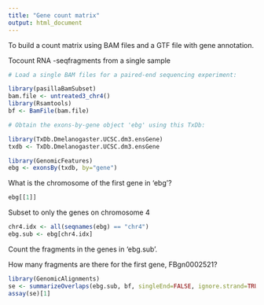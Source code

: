 ```yaml
---
title: "Gene count matrix"
output: html_document
---
```


To build a count matrix using BAM files and a GTF file with gene annotation.

Tocount RNA -seqfragments from a single sample

```r
# Load a single BAM files for a paired-end sequencing experiment:

library(pasillaBamSubset)
bam.file <- untreated3_chr4()
library(Rsamtools)
bf <- BamFile(bam.file)

# Obtain the exons-by-gene object 'ebg' using this TxDb:

library(TxDb.Dmelanogaster.UCSC.dm3.ensGene)
txdb <- TxDb.Dmelanogaster.UCSC.dm3.ensGene

library(GenomicFeatures)
ebg <- exonsBy(txdb, by="gene")
```

What is the chromosome of the first gene in 'ebg'?
```r
ebg[[1]]
```

Subset to only the genes on chromosome 4

```r
chr4.idx <- all(seqnames(ebg) == "chr4")
ebg.sub <- ebg[chr4.idx]
```

Count the fragments in the genes in 'ebg.sub'.

How many fragments are there for the first gene, FBgn0002521?

```r
library(GenomicAlignments)
se <- summarizeOverlaps(ebg.sub, bf, singleEnd=FALSE, ignore.strand=TRUE)
assay(se)[1]
```

